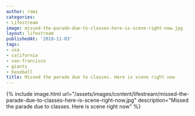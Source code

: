 ```yaml
---
author: rami
categories:
- Lifestream
image: missed-the-parade-due-to-classes-here-is-scene-right-now.jpg
layout: lifestream
publishedAt: '2010-11-03'
tags:
- usa
- california
- san-francisco
- giants
- baseball
title: Missed the parade due to classes. Here is scene right now
---
```


{% include image.html url="/assets/images/content/lifestream/missed-the-parade-due-to-classes-here-is-scene-right-now.jpg" description="Missed the parade due to classes. Here is scene right now" %}